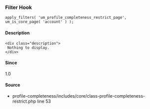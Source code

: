 
<UMBreadCrumb type="filter"/>

### Filter Hook    
    
```
apply_filters( 'um_profile_completeness_restrict_page', um_is_core_page( 'account' ) );
```

#### Description
    <div class="description">
     Nothing to display.
    </div>

#### Since
<div class="description">
1.0
</div>

#### Source
  - <Link href="https://github.com/ultimatemember/profile-completeness/tree/2.2.3/includes/core/class--restrict.php#L53">profile-completeness/includes/core/class-profile-completeness-restrict.php</Link> <Link href="https://github.com/ultimatemember/profile-completeness/tree/2.2.3/includes/core/class--restrict.php#L53">line 53</Link>

